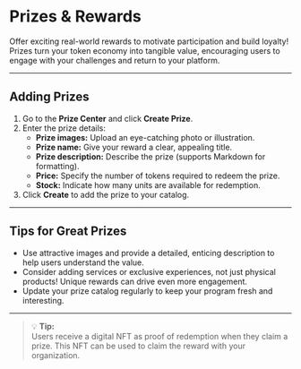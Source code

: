 # Prizes & Rewards

Offer exciting real-world rewards to motivate participation and build loyalty!  
Prizes turn your token economy into tangible value, encouraging users to engage with your challenges and return to your platform.

---

## Adding Prizes

1. Go to the **Prize Center** and click **Create Prize**.
2. Enter the prize details:
   - **Prize images:** Upload an eye-catching photo or illustration.
   - **Prize name:** Give your reward a clear, appealing title.
   - **Prize description:** Describe the prize (supports Markdown for formatting).
   - **Price:** Specify the number of tokens required to redeem the prize.
   - **Stock:** Indicate how many units are available for redemption.
3. Click **Create** to add the prize to your catalog.

---

## Tips for Great Prizes

- Use attractive images and provide a detailed, enticing description to help users understand the value.
- Consider adding services or exclusive experiences, not just physical products! Unique rewards can drive even more engagement.
- Update your prize catalog regularly to keep your program fresh and interesting.

---

> 💡 **Tip:**  
> Users receive a digital NFT as proof of redemption when they claim a prize. This NFT can be used to claim the reward with your organization.
